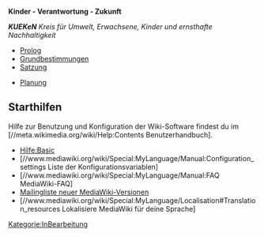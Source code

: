 '''Kinder - Verantwortung - Zukunft'''

{{Box-hellblau|right|
[[Programm:Main]]
<br />
*[[Programm:Program_konkret]]
*[[Programm:Program_mittelfristig]]
*[[Programm:Program_langfristig]]
}}

'''''KUEKeN''' Kreis für Umwelt, Erwachsene, Kinder und ernsthafte Nachhaltigkeit''



* [[Prolog]]
* [[Grundbestimmungen]]
* [[Satzung]]


* [[Planung]]


== Starthilfen ==

Hilfe zur Benutzung und Konfiguration der Wiki-Software findest du im [//meta.wikimedia.org/wiki/Help:Contents Benutzerhandbuch].


* [[Hilfe:Basic]]
* [//www.mediawiki.org/wiki/Special:MyLanguage/Manual:Configuration_settings Liste der Konfigurationsvariablen]
* [//www.mediawiki.org/wiki/Special:MyLanguage/Manual:FAQ MediaWiki-FAQ]
* [https://lists.wikimedia.org/mailman/listinfo/mediawiki-announce Mailingliste neuer MediaWiki-Versionen]
* [//www.mediawiki.org/wiki/Special:MyLanguage/Localisation#Translation_resources Lokalisiere MediaWiki für deine Sprache]


[[Kategorie:InBearbeitung]]